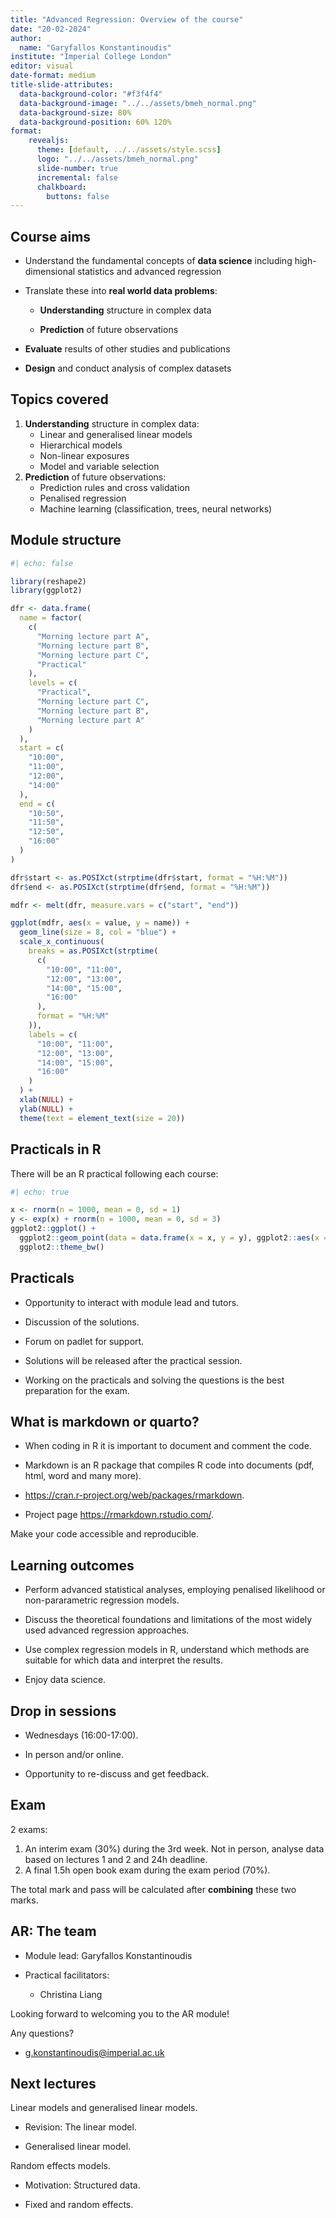 ```yaml
---
title: "Advanced Regression: Overview of the course"
date: "20-02-2024"
author:
  name: "Garyfallos Konstantinoudis"
institute: "Imperial College London"
editor: visual
date-format: medium
title-slide-attributes:
  data-background-color: "#f3f4f4"
  data-background-image: "../../assets/bmeh_normal.png"
  data-background-size: 80%
  data-background-position: 60% 120%
format:
    revealjs:
      theme: [default, ../../assets/style.scss]
      logo: "../../assets/bmeh_normal.png"
      slide-number: true
      incremental: false
      chalkboard:
        buttons: false
---
```


## Course aims

-   Understand the fundamental concepts of **data science** including high-dimensional statistics and advanced regression

-   Translate these into **real world data problems**:

    -   **Understanding** structure in complex data

    -   **Prediction** of future observations

-   **Evaluate** results of other studies and publications

-   **Design** and conduct analysis of complex datasets

## Topics covered

1.  **Understanding** structure in complex data:
    -   Linear and generalised linear models
    -   Hierarchical models
    -   Non-linear exposures
    -   Model and variable selection
2.  **Prediction** of future observations:
    -   Prediction rules and cross validation
    -   Penalised regression
    -   Machine learning (classification, trees, neural networks)

## Module structure

```r
#| echo: false

library(reshape2)
library(ggplot2)

dfr <- data.frame(
  name = factor(
    c(
      "Morning lecture part A",
      "Morning lecture part B",
      "Morning lecture part C",
      "Practical"
    ),
    levels = c(
      "Practical",
      "Morning lecture part C",
      "Morning lecture part B",
      "Morning lecture part A"
    )
  ),
  start = c(
    "10:00",
    "11:00",
    "12:00",
    "14:00"
  ),
  end = c(
    "10:50",
    "11:50",
    "12:50",
    "16:00"
  )
)

dfr$start <- as.POSIXct(strptime(dfr$start, format = "%H:%M"))
dfr$end <- as.POSIXct(strptime(dfr$end, format = "%H:%M"))

mdfr <- melt(dfr, measure.vars = c("start", "end"))

ggplot(mdfr, aes(x = value, y = name)) +
  geom_line(size = 8, col = "blue") +
  scale_x_continuous(
    breaks = as.POSIXct(strptime(
      c(
        "10:00", "11:00",
        "12:00", "13:00",
        "14:00", "15:00",
        "16:00"
      ),
      format = "%H:%M"
    )),
    labels = c(
      "10:00", "11:00",
      "12:00", "13:00",
      "14:00", "15:00",
      "16:00"
    )
  ) +
  xlab(NULL) +
  ylab(NULL) +
  theme(text = element_text(size = 20))
```

## Practicals in R

There will be an R practical following each course:

```r
#| echo: true

x <- rnorm(n = 1000, mean = 0, sd = 1)
y <- exp(x) + rnorm(n = 1000, mean = 0, sd = 3)
ggplot2::ggplot() +
  ggplot2::geom_point(data = data.frame(x = x, y = y), ggplot2::aes(x = x, y = y)) +
  ggplot2::theme_bw()
```

## Practicals

-   Opportunity to interact with module lead and tutors.

-   Discussion of the solutions.

-   Forum on padlet for support.

-   Solutions will be released after the practical session.

-   Working on the practicals and solving the questions is the best preparation for the exam.

## What is markdown or quarto?

-   When coding in R it is important to document and comment the code.

-   Markdown is an R package that compiles R code into documents (pdf, html, word and many more).

-   <https://cran.r-project.org/web/packages/rmarkdown>.

-   Project page <https://rmarkdown.rstudio.com/>.

Make your code accessible and reproducible.

## Learning outcomes

-   Perform advanced statistical analyses, employing penalised likelihood or non-pararametric regression models.

-   Discuss the theoretical foundations and limitations of the most widely used advanced regression approaches.

-   Use complex regression models in R, understand which methods are suitable for which data and interpret the results.

-   Enjoy data science.

## Drop in sessions

-   Wednesdays (16:00-17:00).

-   In person and/or online.

-   Opportunity to re-discuss and get feedback.

## Exam

2 exams:

1.  An interim exam (30%) during the 3rd week. Not in person, analyse data based on lectures 1 and 2 and 24h deadline.
2.  A final 1.5h open book exam during the exam period (70%).

The total mark and pass will be calculated after **combining** these two marks.

## AR: The team

-   Module lead: Garyfallos Konstantinoudis

-   Practical facilitators:

    -   Christina Liang

Looking forward to welcoming you to the AR module!

Any questions?

-   [g.konstantinoudis\@imperial.ac.uk](g.konstantinoudis@imperial.ac.uk)

## Next lectures

Linear models and generalised linear models.

-   Revision: The linear model.

-   Generalised linear model.

Random effects models.

-   Motivation: Structured data.

-   Fixed and random effects.
